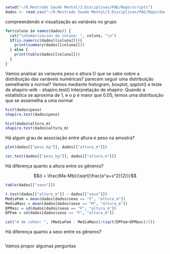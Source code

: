 ```r
setwd("~/0.Mestrado Saude Mental/3.Disciplinas/PAE/Repo/scripts")
dados <- read.csv("~/0.Mestrado Saude Mental/3.Disciplinas/PAE/Repo/dados/dadosBiomed.csv", sep = ";")
```
compreendendo e visualização as variáveis no grupo
```r

for(coluna in names(dados)) {
  cat("\nSumarizacion da coluna: ", coluna, "\n")
  if(is.numeric(dados[[coluna]])){
    print(summary(dados[[coluna]]))
  } else {
    print(table(dados[[coluna]]))
  }
}
```
Vamos analisar as variaveis peso e altura 
O que se sabe sobre a distribuição das variáveis numéricas? parecem seguir uma distribuição semelhante a normal?
Vemos mediante histogram, boxplot, qqplot() e teste de shapiro-wilk - shapiro.test()
Interpretação de shapiro: Quando a estatística se aproxima de 1, e o p é maior que 0.05, temos uma distribuição que se assemelha a uma normal

```r
hist(dados$peso)
shapiro.test(dados$peso)

hist(dados$altura_m)
shapiro.test(dados$altura_m)
```

Há algum grau de associação entre altura e peso na amostra?
```r
plot(dados[["peso_kg"]], dados[["altura_m"]])

cor.test(dados[["peso_kg"]], dados[["altura_m"]])
```
Há diferença quanto a altura entre os gêneros?

$$d = \frac{Ma-Mb}{\sqrt{\frac{s^a+s^2}{2}}}$$
```r
table(dados[["sexo"]])

t.test(dados[["altura_m"]] ~ dados[["sexo"]])
MediaFem = mean(dados[dados$sexo == "F", "altura_m"])
MediaMasc = mean(dados[dados$sexo == "M", "altura_m"])
DPMasc = sd(dados[dados$sexo == "F", "altura_m"])
DPFem = sd(dados[dados$sexo == "F", "altura_m"])

cat("d de cohen: ", (MediaFem - MediaMasc)/(sqrt(DPFem+DPMasc)/2))
```


Há diferença quanto a sexo entre os gêneros?

```r
```

Vamos propor algumas perguntas